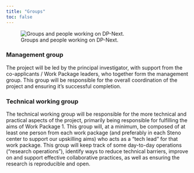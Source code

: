 ```yaml
---
title: "Groups"
toc: false
---
```


![Groups and people working on DP-Next.](images/groups.svg)

### Management group

The project will be led by the principal investigator, with support from
the co-applicants / Work Package leaders, who together form the
management group. This group will be responsible for the overall
coordination of the project and ensuring it's successful completion.

### Technical working group

The technical working group will be responsible for the more technical
and practical aspects of the project, primarily being responsible for
fulfilling the aims of Work Package 1. This group will, at a minimum, be
composed of at least one person from each work package (and preferably
in each Steno center to support our upskilling aims) who acts as a "tech
lead" for that work package. This group will keep track of some
day-to-day operations ("research operations"), identify ways to reduce
technical barriers, improve on and support effective collaborative
practices, as well as ensuring the research is reproducible and open.
